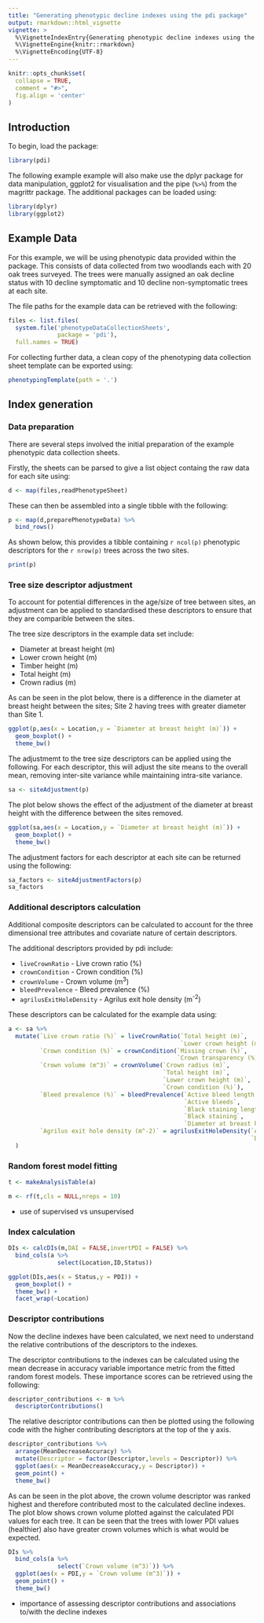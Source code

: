 ```yaml
---
title: "Generating phenotypic decline indexes using the pdi package"
output: rmarkdown::html_vignette
vignette: >
  %\VignetteIndexEntry{Generating phenotypic decline indexes using the pdi package}
  %\VignetteEngine{knitr::rmarkdown}
  %\VignetteEncoding{UTF-8}
---
```


```r
knitr::opts_chunk$set(
  collapse = TRUE,
  comment = "#>",
  fig.align = 'center'
)
```

## Introduction

To begin, load the package:

```r
library(pdi)
```

The following example example will also make use the dplyr package for data manipulation, ggplot2 for visualisation and the pipe (`%>%`) from the magrittr package.
The additional packages can be loaded using:

```r
library(dplyr)
library(ggplot2)
```

## Example Data

For this example, we will be using phenotypic data provided within the package.
This consists of data collected from two woodlands each with 20 oak trees surveyed.
The trees were manually assigned an oak decline status with 10 decline symptomatic and 10 decline non-symptomatic trees at each site.

The file paths for the example data can be retrieved with the following:

```r
files <- list.files(
  system.file('phenotypeDataCollectionSheets',
              package = 'pdi'),
  full.names = TRUE) 
```

For collecting further data, a clean copy of the phenotyping data collection sheet template can be exported using:

```r
phenotypingTemplate(path = '.')
```

## Index generation

### Data preparation

There are several steps involved the initial preparation of the example phenotypic data collection sheets.

Firstly, the sheets can be parsed to give a list object containg the raw data for each site using:

```r
d <- map(files,readPhenotypeSheet)
```

These can then be assembled into a single tibble with the following:

```r
p <- map(d,preparePhenotypeData) %>%
  bind_rows()
```

As shown below, this provides a tibble containing `r ncol(p)` phenotypic descriptors for the `r nrow(p)` trees across the two sites.

```r
print(p)
```

### Tree size descriptor adjustment

To account for potential differences in the age/size of tree between sites, an adjustment can be applied to standardised these descriptors to ensure that they are comparible between the sites.

The tree size descriptors in the example data set include:

* Diameter at breast height (m)
* Lower crown height (m)
* Timber height (m)
* Total height (m)
* Crown radius (m)

As can be seen in the plot below, there is a difference in the diameter at breast height between the sites; Site 2 having trees with greater diameter than Site 1.

```r
ggplot(p,aes(x = Location,y = `Diameter at breast height (m)`)) +
  geom_boxplot() +
  theme_bw()
```

The adjustmemt to the tree size descriptors can be applied using the following.
For each descriptor, this will adjust the site means to the overall mean, removing inter-site variance while maintaining intra-site variance.

```r
sa <- siteAdjustment(p)
```

The plot below shows the effect of the adjustment of the diameter at breast height with the difference between the sites removed.

```r
ggplot(sa,aes(x = Location,y = `Diameter at breast height (m)`)) +
  geom_boxplot() +
  theme_bw()
```

The adjustment factors for each descriptor at each site can be returned using the following:

```r
sa_factors <- siteAdjustmentFactors(p)
sa_factors
```

### Additional descriptors calculation

Additional composite descriptors can be calculated to account for the three dimensional tree attributes and covariate nature of certain descriptors. 

The additional descriptors provided by pdi include:

* `liveCrownRatio` - Live crown ratio (%)
* `crownCondition` - Crown condition (%)
* `crownVolume` - Crown volume (m^3^)
* `bleedPrevalence` - Bleed prevalence (%)
* `agrilusExitHoleDensity` - Agrilus exit hole density (m^-2^)

These descriptors can be calculated for the example data using:

```r
a <- sa %>%
  mutate(`Live crown ratio (%)` = liveCrownRatio(`Total height (m)`,
                                                 `Lower crown height (m)`),
         `Crown condition (%)` = crownCondition(`Missing crown (%)`,
                                                `Crown transparency (%)`),
         `Crown volume (m^3)` = crownVolume(`Crown radius (m)`,
                                            `Total height (m)`,
                                            `Lower crown height (m)`,
                                            `Crown condition (%)`),
         `Bleed prevalence (%)` = bleedPrevalence(`Active bleed length (mm)`,
                                                  `Active bleeds`,
                                                  `Black staining length (mm)`,
                                                  `Black staining`,
                                                  `Diameter at breast height (m)`),
         `Agrilus exit hole density (m^-2)` = agrilusExitHoleDensity(`Agrilus exit holes`,
                                                                     `Diameter at breast height (m)`)
  )
```

### Random forest model fitting

```r
t <- makeAnalysisTable(a)
```

```r
m <- rf(t,cls = NULL,nreps = 10)
```

* use of supervised vs unsupervised

### Index calculation

```r
DIs <- calcDIs(m,DAI = FALSE,invertPDI = FALSE) %>%
  bind_cols(a %>%
              select(Location,ID,Status))
```

```r
ggplot(DIs,aes(x = Status,y = PDI)) +
  geom_boxplot() +
  theme_bw() +
  facet_wrap(~Location)
```

### Descriptor contributions

Now the decline indexes have been calculated, we next need to understand the relative contributions of the descriptors to the indexes.

The descriptor contributions to the indexes can be calculated using the mean decrease in accuracy variable importance metric from the fitted random forest models.
These importance scores can be retrieved using the following:

```r
descriptor_contributions <- m %>%
  descriptorContributions()
```

The relative descriptor contributions can then be plotted using the following code with the higher contributing descriptors at the top of the y axis.

```r
descriptor_contributions %>%
  arrange(MeanDecreaseAccuracy) %>%
  mutate(Descriptor = factor(Descriptor,levels = Descriptor)) %>%
  ggplot(aes(x = MeanDecreaseAccuracy,y = Descriptor)) +
  geom_point() +
  theme_bw()
```

As can be seen in the plot above, the crown volume descriptor was ranked highest and therefore contributed most to the calculated decline indexes.
The plot blow shows crown volume plotted against the calculated PDI values for each tree.
It can be seen that the trees with lower PDI values (healthier) also have greater crown volumes which is what would be expected.

```r
DIs %>%
  bind_cols(a %>%
              select(`Crown volume (m^3)`)) %>%
  ggplot(aes(x = PDI,y = `Crown volume (m^3)`)) +
  geom_point() +
  theme_bw()
```
* importance of assessing descriptor contributions and associations to/with the decline indexes
